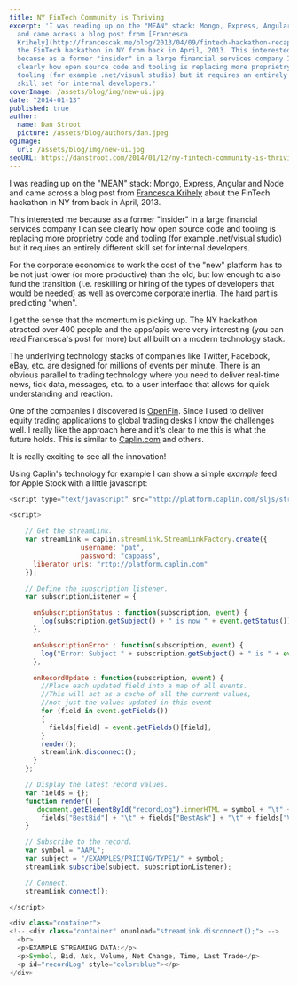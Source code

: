 ```yaml
---
title: NY FinTech Community is Thriving
excerpt: 'I was reading up on the "MEAN" stack: Mongo, Express, Angular and Node
  and came across a blog post from [Francesca
  Krihely](http://francescak.me/blog/2013/04/09/fintech-hackathon-recap/) about
  the FinTech hackathon in NY from back in April, 2013. This interested me
  because as a former "insider" in a large financial services company I can see
  clearly how open source code and tooling is replacing more proprietry code and
  tooling (for example .net/visual studio) but it requires an entirely different
  skill set for internal developers.'
coverImage: /assets/blog/img/new-ui.jpg
date: "2014-01-13"
published: true
author:
  name: Dan Stroot
  picture: /assets/blog/authors/dan.jpeg
ogImage:
  url: /assets/blog/img/new-ui.jpg
seoURL: https://danstroot.com/2014/01/12/ny-fintech-community-is-thriving/
---
```


I was reading up on the "MEAN" stack: Mongo, Express, Angular and Node and came across a blog post from [Francesca Krihely](http://francescak.me/blog/2013/04/09/fintech-hackathon-recap/) about the FinTech hackathon in NY from back in April, 2013.

This interested me because as a former "insider" in a large financial services company I can see clearly how open source code and tooling is replacing more proprietry code and tooling (for example .net/visual studio) but it requires an entirely different skill set for internal developers.

For the corporate economics to work the cost of the "new" platform has to be not just lower (or more productive) than the old, but low enough to also fund the transition (i.e. reskilling or hiring of the types of developers that would be needed) as well as overcome corporate inertia. The hard part is predicting "when".

I get the sense that the momentum is picking up. The NY hackathon atracted over 400 people and the apps/apis were very interesting (you can read Francesca's post for more) but all built on a modern technology stack.

The underlying technology stacks of companies like Twitter, Facebook, eBay, etc. are designed for millions of events per minute. There is an obvious parallel to trading technology where you need to deliver real-time news, tick data, messages, etc. to a user interface that allows for quick understanding and reaction.

One of the companies I discovered is [OpenFin](https://openf.in/). Since I used to deliver equity trading applications to global trading desks I know the challenges well. I really like the approach here and it's clear to me this is what the future holds. This is similar to [Caplin.com](http://www.caplin.com) and others.

It is really exciting to see all the innovation!

Using Caplin's technology for example I can show a simple _example_ feed for Apple Stock with a little javascript:

```js
<script type="text/javascript" src="http://platform.caplin.com/sljs/streamlink.js"></script>

<script>

    // Get the streamLink.
    var streamLink = caplin.streamlink.StreamLinkFactory.create({
                  username: "pat",
                  password: "cappass",
      liberator_urls: "rttp://platform.caplin.com"
    });

    // Define the subscription listener.
    var subscriptionListener = {

      onSubscriptionStatus : function(subscription, event) {
        log(subscription.getSubject() + " is now " + event.getStatus());
      },

      onSubscriptionError : function(subscription, event) {
        log("Error: Subject " + subscription.getSubject() + " is " + event.getError());
      },

      onRecordUpdate : function(subscription, event) {
        //Place each updated field into a map of all events.
        //This will act as a cache of all the current values,
        //not just the values updated in this event
        for (field in event.getFields())
        {
          fields[field] = event.getFields()[field];
        }
        render();
        streamlink.disconnect();
      }
    };

    // Display the latest record values.
    var fields = {};
    function render() {
       document.getElementById("recordLog").innerHTML = symbol + "\t" +
        fields["BestBid"] + "\t" + fields["BestAsk"] + "\t" + fields["VolumeAcc"] + "\t" + fields["NetChange"] + "\t" + fields["Time"] + "\t" + fields["Last"];
    }

    // Subscribe to the record.
    var symbol = "AAPL";
    var subject = "/EXAMPLES/PRICING/TYPE1/" + symbol;
    streamLink.subscribe(subject, subscriptionListener);

    // Connect.
    streamLink.connect();

</script>

<div class="container">
<!-- <div class="container" onunload="streamLink.disconnect();"> -->
  <br>
  <p>EXAMPLE STREAMING DATA:</p>
  <p>Symbol, Bid, Ask, Volume, Net Change, Time, Last Trade</p>
  <p id="recordLog" style="color:blue"></p>
</div>
```
